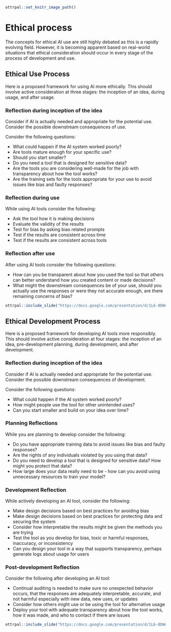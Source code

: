 


```r
ottrpal::set_knitr_image_path()
```

# Ethical process

The concepts for ethical AI use are still highly debated as this is a rapidly evolving field.
However, it is becoming apparent based on real-world situations that ethical consideration should occur in every stage of the process of development and use.

## Ethical Use Process
Here is a proposed framework for using AI more ethically. This should involve active consideration at three stages: the inception of an idea, during usage, and after usage.

### Reflection during inception of the idea

Consider if AI is actually needed and appropriate for the potential use. Consider the possible downstream consequences of use. 

Consider the following questions:

- What could happen if the AI system worked poorly? 
- Are tools mature enough for your specific use? 
- Should you start smaller?
- Do you need a tool that is designed for sensitive data?
- Are the tools you are considering well-made for the job with transparency about how the tool works? 
- Are the training sets for the tools appropriate for your use to avoid issues like bias and faulty responses?

### Reflection during use

While using AI tools consider the following:

- Ask the tool how it is making decisions
- Evaluate the validity of the results
- Test for bias by asking bias related prompts
- Test if the results are consistent across time
- Test if the results are consistent across tools


### Reflection after use

After using AI tools consider the following questions:

- How can you be transparent about how you used the tool so that others can better understand how you created content or made decisions?
- What might the downstream consequences be of your use, should you actually use the responses or were they not accurate enough, are there remaining concerns of bias?

```r
ottrpal::include_slide("https://docs.google.com/presentation/d/1L6-8DWn028c1o0p9gwXmz90BRcy_PjPqb683nbk1gHQ/edit#slide=id.g2a6edf1b878_12_0")
```

## Ethical Development Process

Here is a proposed framework for developing AI tools more responsibly. This should involve active consideration at four stages: the inception of an idea, pre-development planning, during development, and after development.


### Reflection during inception of the idea

Consider if AI is actually needed and appropriate for the potential use. Consider the possible downstream consequences of development. 

Consider the following questions:

- What could happen if the AI system worked poorly? 
- How might people use the tool for other unintended uses?
- Can you start smaller and build on your idea over time?

### Planning Reflections

While you are planning to develop consider the following:

- Do you have appropriate training data to avoid issues like bias and faulty responses?
- Are the rights of any individuals violated by you using that data? 
- Do you need to develop a tool that is designed for sensitive data? How might you protect that data?
- How large does your data really need to be - how can you avoid using unnecessary resources to train your model?


### Development Reflection

While actively developing an AI tool, consider the following:

- Make design decisions based on best practices for avoiding bias
- Make design decisions based on best practices for protecting data and securing the system 
- Consider how interpretable the results might be given the methods you are trying
- Test the tool as you develop for bias, toxic or harmful responses, inaccuracy, or inconsistency
- Can you design your tool in a way that supports transparency, perhaps generate logs about usage for users

### Post-development Reflection

Consider the following after developing an AI tool:

- Continual auditing is needed to make sure no unexpected behavior occurs, that the responses  are adequately interpretable, accurate, and not harmful  especially with new data, new uses, or updates
- Consider how others might use or be using the tool for alternative usage
- Deploy your tool with adequate transparency about how the tool works, how it was made, and who to contact if there are issues

```r
ottrpal::include_slide("https://docs.google.com/presentation/d/1L6-8DWn028c1o0p9gwXmz90BRcy_PjPqb683nbk1gHQ/edit#slide=id.g2a75372534b_12_1")
```

